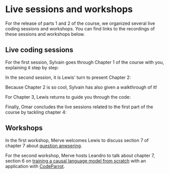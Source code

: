 # Live sessions and workshops

For the release of parts 1 and 2 of the course, we organized several live coding sessions and workshops. You can find links to the recordings of these sessions and workshops below.

## Live coding sessions

For the first session, Sylvain goes through Chapter 1 of the course with you, explaining it step by step:

<div class="flex justify-center">
<Youtube id="aV4wfnIakSQ"/>
</div>

In the second session, it is Lewis' turn to present Chapter 2:

<div class="flex justify-center">
<Youtube id="qEl7eORxpFA"/>
</div>

Because Chapter 2 is so cool, Sylvain has also given a walkthrough of it!

<div class="flex justify-center">
<Youtube id="u4e8OGWYpPk"/>
</div>

For Chapter 3, Lewis returns to guide you through the code:

<div class="flex justify-center">
<Youtube id="Be4s0dsbavM"/>
</div>

Finally, Omar concludes the live sessions related to the first part of the course by tackling chapter 4:

<div class="flex justify-center">
<Youtube id="1ATVsyBxu1I"/>
</div>

## Workshops

In the first workshop, Merve welcomes Lewis to discuss section 7 of chapter 7 about [question anwsering]( https://huggingface.co/course/chapter7/7?fw=pt).

<div class="flex justify-center">
<Youtube id="Ihgk8kGLpIE"/>
</div>

For the second workshop, Merve hosts Leandro to talk about chapter 7, section 6 on [training a causal language model from scratch]( https://huggingface.co/course/chapter7/6?fw=pt) with an application with [CodeParrot](https://huggingface.co/codeparrot).

<div class="flex justify-center">
<Youtube id="ExUR7w6xe94"/>
</div>